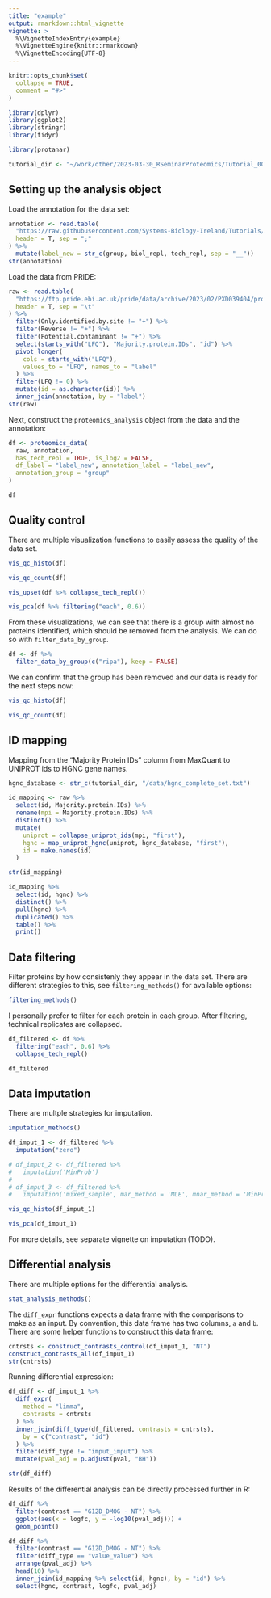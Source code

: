 ```yaml
---
title: "example"
output: rmarkdown::html_vignette
vignette: >
  %\VignetteIndexEntry{example}
  %\VignetteEngine{knitr::rmarkdown}
  %\VignetteEncoding{UTF-8}
---
```


```r
knitr::opts_chunk$set(
  collapse = TRUE,
  comment = "#>"
)
```

```r
library(dplyr)
library(ggplot2)
library(stringr)
library(tidyr)

library(protanar)

tutorial_dir <- "~/work/other/2023-03-30_RSeminarProteomics/Tutorial_002/"
```

## Setting up the analysis object

Load the annotation for the data set:

```r
annotation <- read.table(
  "https://raw.githubusercontent.com/Systems-Biology-Ireland/Tutorials/main/tutorials/Tutorial_002/annotation.csv",
  header = T, sep = ";"
) %>%
  mutate(label_new = str_c(group, biol_repl, tech_repl, sep = "__"))
str(annotation)
```

Load the data from PRIDE:

```r
raw <- read.table(
  "https://ftp.pride.ebi.ac.uk/pride/data/archive/2023/02/PXD039404/proteinGroups.txt",
  header = T, sep = "\t"
) %>%
  filter(Only.identified.by.site != "+") %>%
  filter(Reverse != "+") %>%
  filter(Potential.contaminant != "+") %>%
  select(starts_with("LFQ"), "Majority.protein.IDs", "id") %>%
  pivot_longer(
    cols = starts_with("LFQ"),
    values_to = "LFQ", names_to = "label"
  ) %>%
  filter(LFQ != 0) %>%
  mutate(id = as.character(id)) %>%
  inner_join(annotation, by = "label")
str(raw)
```

Next, construct the `proteomics_analysis` object from the data and the annotation:

```r
df <- proteomics_data(
  raw, annotation,
  has_tech_repl = TRUE, is_log2 = FALSE,
  df_label = "label_new", annotation_label = "label_new",
  annotation_group = "group"
)

df
```

## Quality control

There are multiple visualization functions to easily assess the quality of the data set.

```r
vis_qc_histo(df)
```

```r
vis_qc_count(df)
```

```r
vis_upset(df %>% collapse_tech_repl())
```

```r
vis_pca(df %>% filtering("each", 0.6))
```

From these visualizations, we can see that there is a group with almost no proteins identified, which should be removed from the analysis. We can do so with `filter_data_by_group`.

```r
df <- df %>%
  filter_data_by_group(c("ripa"), keep = FALSE)
```

We can confirm that the group has been removed and our data is ready for the next steps now:

```r
vis_qc_histo(df)
```

```r
vis_qc_count(df)
```

## ID mapping

Mapping from the "Majority Protein IDs" column from MaxQuant to UNIPROT ids to HGNC gene names.

<!-- TODO update after integration with hgnc R package! -->

```r
hgnc_database <- str_c(tutorial_dir, "/data/hgnc_complete_set.txt")

id_mapping <- raw %>%
  select(id, Majority.protein.IDs) %>%
  rename(mpi = Majority.protein.IDs) %>%
  distinct() %>%
  mutate(
    uniprot = collapse_uniprot_ids(mpi, "first"),
    hgnc = map_uniprot_hgnc(uniprot, hgnc_database, "first"),
    id = make.names(id)
  )

str(id_mapping)

id_mapping %>%
  select(id, hgnc) %>%
  distinct() %>%
  pull(hgnc) %>%
  duplicated() %>%
  table() %>%
  print()
```

## Data filtering

Filter proteins by how consistenly they appear in the data set. There are different strategies to this, see `filtering_methods()` for available options:

```r
filtering_methods()
```

I personally prefer to filter for each protein in each group. After filtering, technical replicates are collapsed.

<!-- TODO write better -->

```r
df_filtered <- df %>%
  filtering("each", 0.6) %>%
  collapse_tech_repl()

df_filtered
```

## Data imputation

There are multple strategies for imputation.
```r
imputation_methods()
```

```r
df_imput_1 <- df_filtered %>%
  imputation("zero")

# df_imput_2 <- df_filtered %>%
#   imputation('MinProb')
#
# df_imput_3 <- df_filtered %>%
#   imputation('mixed_sample', mar_method = 'MLE', mnar_method = 'MinProb')
```

```r
vis_qc_histo(df_imput_1)

vis_pca(df_imput_1)
```

For more details, see separate vignette on imputation (TODO).

## Differential analysis

There are multiple options for the differential analysis.
```r
stat_analysis_methods()
```

The `diff_expr` functions expects a data frame with the comparisons to make as an input. By convention, this data frame has two columns, `a` and `b`. There are some helper functions to construct this data frame:
```r
cntrsts <- construct_contrasts_control(df_imput_1, "NT")
construct_contrasts_all(df_imput_1)
str(cntrsts)
```

Running differential expression:
```r
df_diff <- df_imput_1 %>%
  diff_expr(
    method = "limma",
    contrasts = cntrsts
  ) %>%
  inner_join(diff_type(df_filtered, contrasts = cntrsts),
    by = c("contrast", "id")
  ) %>%
  filter(diff_type != "imput_imput") %>%
  mutate(pval_adj = p.adjust(pval, "BH"))

str(df_diff)
```

Results of the differential analysis can be directly processed further in R:
```r
df_diff %>%
  filter(contrast == "G12D_DMOG - NT") %>%
  ggplot(aes(x = logfc, y = -log10(pval_adj))) +
  geom_point()

df_diff %>%
  filter(contrast == "G12D_DMOG - NT") %>%
  filter(diff_type == "value_value") %>%
  arrange(pval_adj) %>%
  head(10) %>%
  inner_join(id_mapping %>% select(id, hgnc), by = "id") %>%
  select(hgnc, contrast, logfc, pval_adj)
```
